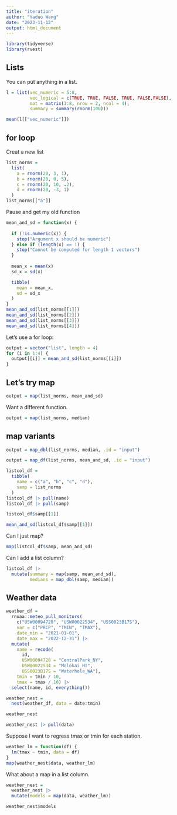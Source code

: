 ```yaml
---
title: "iteration"
author: "Yaduo Wang"
date: "2023-11-12"
output: html_document
---
```


```r
library(tidyverse)
library(rvest)
```

## Lists
You can put anything in a list.
```r
l = list(vec_numeric = 5:8,
         vec_logical = c(TRUE, TRUE, FALSE, TRUE, FALSE,FALSE),
         mat = matrix(1:8, nrow = 2, ncol = 4),
         summary = summary(rnorm(100)))

mean(l[["vec_numeric"]])
```

## for loop
Creat a new list

```r
list_norms = 
  list(
    a = rnorm(20, 3, 1),
    b = rnorm(20, 0, 5),
    c = rnorm(20, 10, .2),
    d = rnorm(20, -3, 1)
  )
list_norms[["a"]]
```

Pause and get my old function
```r
mean_and_sd = function(x) {
  
  if (!is.numeric(x)) {
    stop("Argument x should be numeric")
  } else if (length(x) == 1) {
    stop("Cannot be computed for length 1 vectors")
  }
  
  mean_x = mean(x)
  sd_x = sd(x)

  tibble(
    mean = mean_x, 
    sd = sd_x
  )
}
mean_and_sd(list_norms[[1]])
mean_and_sd(list_norms[[2]])
mean_and_sd(list_norms[[3]])
mean_and_sd(list_norms[[4]])
```

Let's use a for loop:
```r
output = vector("list", length = 4)
for (i in 1:4) {
  output[[i]] = mean_and_sd(list_norms[[i]])
}
```

## Let's try map
```r
output = map(list_norms, mean_and_sd)
```

Want a different function.
```r
output = map(list_norms, median)
```

## map variants
```r
output = map_dbl(list_norms, median, .id = "input")
```

```r
output = map_df(list_norms, mean_and_sd, .id = "input")
```

```r
listcol_df = 
  tibble(
    name = c("a", "b", "c", "d"),
    samp = list_norms
  )
listcol_df |> pull(name)
listcol_df |> pull(samp)
```

```r
listcol_df$samp[[1]]
```

```r
mean_and_sd(listcol_df$samp[[1]])
```

Can I just map?
```r
map(listcol_df$samp, mean_and_sd)
```

Can I add a list column?

```r
listcol_df |> 
  mutate(summary = map(samp, mean_and_sd),
         medians = map_dbl(samp, median))
```

## Weather data

```r
weather_df = 
  rnoaa::meteo_pull_monitors(
    c("USW00094728", "USW00022534", "USS0023B17S"),
    var = c("PRCP", "TMIN", "TMAX"), 
    date_min = "2021-01-01",
    date_max = "2022-12-31") |>
  mutate(
    name = recode(
      id, 
      USW00094728 = "CentralPark_NY", 
      USW00022534 = "Molokai_HI",
      USS0023B17S = "Waterhole_WA"),
    tmin = tmin / 10,
    tmax = tmax / 10) |>
  select(name, id, everything())
```

```r
weather_nest = 
  nest(weather_df, data = date:tmin)

weather_nest

weather_nest |> pull(data)
```

Suppose I want to regress tmax or tmin for each station.
```r
weather_lm = function(df) {
  lm(tmax ~ tmin, data = df)
}
map(weather_nest$data, weather_lm)
```

What about a map in a list column.
```r
weather_nest = 
  weather_nest |> 
  mutate(models = map(data, weather_lm))
```

```r
weather_nest$models
```

